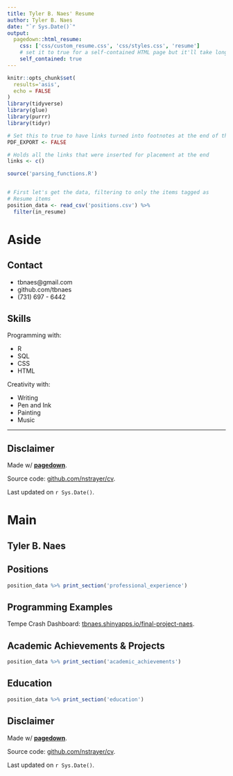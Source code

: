```yaml
---
title: Tyler B. Naes' Resume
author: Tyler B. Naes
date: "`r Sys.Date()`"
output:
  pagedown::html_resume:
    css: ['css/custom_resume.css', 'css/styles.css', 'resume']
    # set it to true for a self-contained HTML page but it'll take longer to render
    self_contained: true
---
```


```r
knitr::opts_chunk$set(
  results='asis', 
  echo = FALSE
)
library(tidyverse)
library(glue)
library(purrr)
library(tidyr)

# Set this to true to have links turned into footnotes at the end of the document
PDF_EXPORT <- FALSE

# Holds all the links that were inserted for placement at the end
links <- c()

source('parsing_functions.R')


# First let's get the data, filtering to only the items tagged as
# Resume items
position_data <- read_csv('positions.csv') %>% 
  filter(in_resume) 
```





Aside
================================================================================



Contact {#contact}
--------------------------------------------------------------------------------




- <i class="fa fa-envelope"></i> tbnaes@gmail.com
- <i class="fa fa-github"></i> github.com/tbnaes
- <i class="fa fa-phone"></i> (731) 697 - 6442




Skills {#skills}
--------------------------------------------------------------------------------



Programming with:

- R
- SQL
- CSS
- HTML

Creativity with:

- Writing
- Pen and Ink
- Painting
- Music



--------------------------------------------------------------------------------


Disclaimer {#disclaimer}
--------------------------------------------------------------------------------

Made w/ [**pagedown**](https://github.com/rstudio/pagedown). 

Source code: [github.com/nstrayer/cv](https://github.com/scarlett425/cv).

Last updated on `r Sys.Date()`.


Main
================================================================================


Tyler B. Naes {#title}
--------------------------------------------------------------------------------





Positions {data-icon=suitcase}
--------------------------------------------------------------------------------

```r
position_data %>% print_section('professional_experience')
```




Programming Examples {#examples}
--------------------------------------------------------------------------------

Tempe Crash Dashboard: [tbnaes.shinyapps.io/final-project-naes](https://tbnaes.shinyapps.io/final-project-naes/).




Academic Achievements & Projects {data-icon=suitcase}
--------------------------------------------------------------------------------

```r
position_data %>% print_section('academic_achievements')
```




Education {data-icon=graduation-cap data-concise=true}
--------------------------------------------------------------------------------

```r
position_data %>% print_section('education')
```




Disclaimer {#disclaimer}
--------------------------------------------------------------------------------

Made w/ [**pagedown**](https://github.com/rstudio/pagedown). 

Source code: [github.com/nstrayer/cv](https://github.com/scarlett425/cv).

Last updated on `r Sys.Date()`.